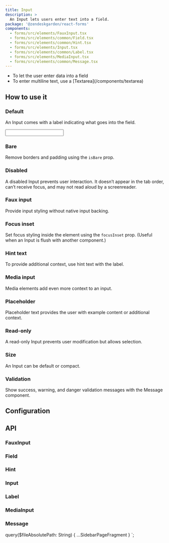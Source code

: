 ```yaml
---
title: Input
description: >
  An Input lets users enter text into a field.
package: '@zendeskgarden/react-forms'
components:
  - forms/src/elements/FauxInput.tsx
  - forms/src/elements/common/Field.tsx
  - forms/src/elements/common/Hint.tsx
  - forms/src/elements/Input.tsx
  - forms/src/elements/common/Label.tsx
  - forms/src/elements/MediaInput.tsx
  - forms/src/elements/common/Message.tsx
---
```


<Usage>
  <Use>
    <ul>
      <li>To let the user enter data into a field</li>
      <li>
        <Markdown>To enter multiline text, use a [Textarea](/components/textarea)</Markdown>
      </li>
    </ul>
  </Use>
</Usage>

## How to use it

### Default

An Input comes with a label indicating what goes into the field.


<CodeExample code={InputCode}>
  <Input />
</CodeExample>

### Bare

Remove borders and padding using the `isBare` prop.


<CodeExample code={BareCode}>
  <Bare />
</CodeExample>

### Disabled

A disabled Input prevents user interaction. It doesn’t appear in the tab order, can’t receive focus, and may not read
aloud by a screenreader.


<CodeExample code={DisabledCode}>
  <Disabled />
</CodeExample>

### Faux input

Provide input styling without native input backing.


<CodeExample code={FauxInputCode}>
  <FauxInput />
</CodeExample>

### Focus inset

Set focus styling inside the element using the `focusInset` prop. (Useful when an Input is flush
with another component.)


<CodeExample code={FocusInsetCode}>
  <FocusInset />
</CodeExample>

### Hint text

To provide additional context, use hint text with the label.


<CodeExample code={HintCode}>
  <Hint />
</CodeExample>

### Media input

Media elements add even more context to an input.


<CodeExample code={IconsCode}>
  <Icons />
</CodeExample>

### Placeholder

Placeholder text provides the user with example content or additional context.


<CodeExample code={PlaceholderCode}>
  <Placeholder />
</CodeExample>

### Read-only

A read-only Input prevents user modification but allows selection.


<CodeExample code={ReadOnlyCode}>
  <ReadOnly />
</CodeExample>

### Size

An Input can be default or compact.


<CodeExample code={SizeCode}>
  <Size />
</CodeExample>

### Validation

Show success, warning, and danger validation messages with the Message component.


<CodeExample code={ValidationCode}>
  <Validation />
</CodeExample>

## Configuration

<Configuration reactPackage={props.data.mdx.package} components={props.data.mdx.components} />

## API

### FauxInput

<PropSheet components={props.data.mdx.components} componentName="fauxInput" />

### Field

<PropSheet components={props.data.mdx.components} componentName="field" />

### Hint

<PropSheet components={props.data.mdx.components} componentName="hint" />

### Input

<PropSheet components={props.data.mdx.components} componentName="input" />

### Label

<PropSheet components={props.data.mdx.components} componentName="label" />

### MediaInput

<PropSheet components={props.data.mdx.components} componentName="mediaInput" />

### Message

<PropSheet components={props.data.mdx.components} componentName="message" />


  query($fileAbsolutePath: String) {
    ...SidebarPageFragment
  }
`;
